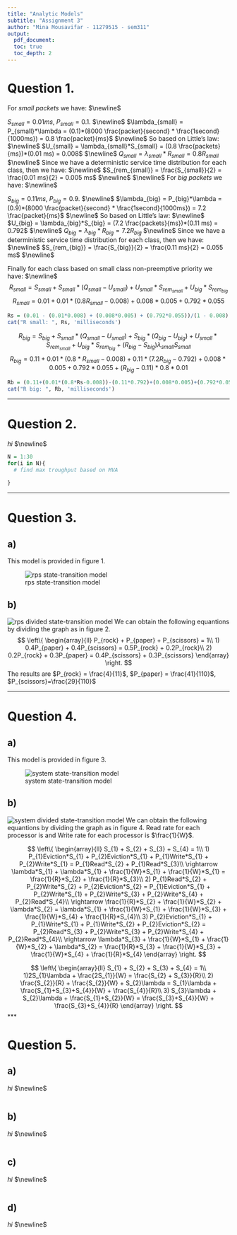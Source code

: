 ```yaml
---
title: "Analytic Models"
subtitle: "Assignment 3"
author: "Mina Mousavifar - 11279515 - sem311"
output:
  pdf_document:
  toc: true
  toc_depth: 2
---
```


<h1>
Question 1.
</h1>
<p>
For *small packets* we have:
$\newline$

$S_{small} = 0.01ms$, $P_{small} = 0.1$.
$\newline$
$\lambda_{small} = P_{small}*\lambda = (0.1)*(8000 \frac{packet}{second} * \frac{1second}{1000ms}) = 0.8 \frac{packet}{ms}$
$\newline$
So based on Little's law:
$\newline$
$U_{small} = \lambda_{small}*S_{small} = (0.8 \frac{packets}{ms})*(0.01 ms) = 0.008$
$\newline$
$Q_{small} = \lambda_{small}*R_{small} = 0.8R_{small}$
$\newline$
Since we have a deterministic service time distribution for each class, then we have: 
$\newline$
$S_{rem_{small}} = \frac{S_{small}}{2} = \frac{0.01 ms}{2} = 0.005 ms$
$\newline$
$\newline$
For *big packets* we have:
$\newline$

$S_{big} = 0.11ms$, $P_{big} = 0.9$.
$\newline$
$\lambda_{big} = P_{big}*\lambda = (0.9)*(8000 \frac{packet}{second} * \frac{1second}{1000ms}) = 7.2 \frac{packet}{ms}$
$\newline$
So based on Little's law:
$\newline$
$U_{big} = \lambda_{big}*S_{big} = (7.2 \frac{packets}{ms})*(0.11 ms) = 0.792$
$\newline$
$Q_{big} = \lambda_{big}*R_{big} = 7.2R_{big}$
$\newline$
Since we have a deterministic service time distribution for each class, then we have: 
$\newline$
$S_{rem_{big}} = \frac{S_{big}}{2} = \frac{0.11 ms}{2} = 0.055 ms$
$\newline$

Finally for each class based on small class non-preemptive priority we have:
$\newline$
$$R_{small} = S_{small} + S_{small}*(Q_{small} - U_{small}) + U_{small}*S_{rem_{small}} + U_{big}*S_{rem_{big}}$$
$$R_{small} = 0.01 + 0.01*(0.8R_{small} - 0.008) + 0.008*0.005 + 0.792*0.055$$
</p>
```r
Rs = (0.01 - (0.01*0.008) + (0.008*0.005) + (0.792*0.055))/(1 - 0.008)
cat("R small: ", Rs, 'milliseconds')
```
<p>
$$R_{big} = S_{big} + S_{small}*(Q_{small} - U_{small}) + S_{big}*(Q_{big} - U_{big}) + U_{small}*S_{rem_{small}} + U_{big}*S_{rem_{big}} + (R_{big} - S_{big})\lambda_{small}S_{small}$$
$$R_{big} = 0.11 + 0.01*(0.8*R_{small} - 0.008) + 0.11*(7.2R_{big} - 0.792) + 0.008*0.005 + 0.792*0.055 + (R_{big} - 0.11)*0.8*0.01$$
</p>
```r
Rb = (0.11+(0.01*(0.8*Rs-0.008))-(0.11*0.792)+(0.008*0.005)+(0.792*0.055)-(0.11*0.8*0.01))/(1-0.8)
cat("R big: ", Rb, 'milliseconds')
```
***
<h1>
Question 2.
</h1>

<p>
$hi$
$\newline$
</p>
```r
N = 1:30
for(i in N){
  # find max troughput based on MVA
  
}

```

***
<h1>
Question 3.
</h1>

<h2>
**a)**
</h2>
<p> This model is provided in figure 1.</p>
![rps state-transition model](img/a3.png)

<h2>
**b)**
</h2>
<p>
![rps divided state-transition model](img/a3b.png)
We can obtain the following equantions by dividing the graph as in figure 2.
$$
\left\{
                \begin{array}{ll}
                  P_{rock} + P_{paper} + P_{scissors} = 1\\
                  1) 0.4P_{paper} + 0.4P_{scissors} = 0.5P_{rock} + 0.2P_{rock}\\
                  2) 0.2P_{rock} + 0.3P_{paper} = 0.4P_{scissors} + 0.3P_{scissors}
                \end{array}
\right.
$$
The results are $P_{rock} = \frac{4}{11}$, $P_{paper} = \frac{41}{110}$, $P_{scissors}=\frac{29}{110}$
</p>

***
<h1>
Question 4.
</h1>

<h2>
**a)**
</h2>
<p> This model is provided in figure 3.</p>
![system state-transition model](img/a4.png)
</p>

<h2>
**b)**
</h2>
<p>
![system divided state-transition model](img/a4b.png)
We can obtain the following equantions by dividing the graph as in figure 4. Read rate for each processor is \frac{1}{R} and Write rate for each processor is $\frac{1}{W}$.

$$
\left\{
                \begin{array}{ll}
                  S_{1} + S_{2} + S_{3} + S_{4} = 1\\
                  1) P_{1}Eviction*S_{1} + P_{2}Eviction*S_{1} + P_{1}Write*S_{1} + P_{2}Write*S_{1} = P_{1}Read*S_{2} +  P_{1}Read*S_{3}\\
                  \rightarrow \lambda*S_{1} + \lambda*S_{1} + \frac{1}{W}*S_{1} + \frac{1}{W}*S_{1} = \frac{1}{R}*S_{2} + \frac{1}{R}*S_{3}\\
                  2) P_{1}Read*S_{2} +  P_{2}Write*S_{2} + P_{2}Eviction*S_{2} = P_{1}Eviction*S_{1} + P_{2}Write*S_{1} + P_{2}Write*S_{3} + P_{2}Write*S_{4} + P_{2}Read*S_{4}\\
                  \rightarrow \frac{1}{R}*S_{2} + \frac{1}{W}*S_{2} + \lambda*S_{2} = \lambda*S_{1} + \frac{1}{W}*S_{1} + \frac{1}{W}*S_{3} + \frac{1}{W}*S_{4} + \frac{1}{R}*S_{4}\\
                  3) P_{2}Eviction*S_{1} + P_{1}Write*S_{1} + P_{1}Write*S_{2} + P_{2}Eviction*S_{2} = P_{2}Read*S_{3} + P_{2}Write*S_{3} + P_{2}Write*S_{4} + P_{2}Read*S_{4}\\
                  \rightarrow \lambda*S_{3} + \frac{1}{W}*S_{1} + \frac{1}{W}*S_{2} + \lambda*S_{2} = \frac{1}{R}*S_{3} + \frac{1}{W}*S_{3} + \frac{1}{W}*S_{4} + \frac{1}{R}*S_{4}
                \end{array}
\right.
$$

$$
\left\{
                \begin{array}{ll}
                  S_{1} + S_{2} + S_{3} + S_{4} = 1\\
                  1)2S_{1}\lambda + \frac{2S_{1}}{W} = \frac{S_{2} + S_{3}}{R}\\
                  2) \frac{S_{2}}{R} + \frac{S_{2}}{W} + S_{2}\lambda = S_{1}\lambda + \frac{S_{1}+S_{3}+S_{4}}{W} + \frac{S_{4}}{R}\\
                  3) S_{3}\lambda + S_{2}\lambda + \frac{S_{1}+S_{2}}{W} = \frac{S_{3}+S_{4}}{W} + \frac{S_{3}+S_{4}}{R}
                \end{array}
\right.
$$
***
<h1>
Question 5.
</h1>

<h2>
**a)**
</h2>

<p>
$hi$
$\newline$
</p>
```r
```

<h2>
**b)**
</h2>

<p>
$hi$
$\newline$
</p>
```r
```

<h2>
**c)**
</h2>

<p>
$hi$
$\newline$
</p>
```r
```

<h2>
**d)**
</h2>

<p>
$hi$
$\newline$
</p>
```r
```